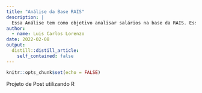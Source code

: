 ```yaml
---
title: "Análise da Base RAIS"
description: |
  Essa Análise tem como objetivo analisar salários na base da RAIS. Esse Projeto foi feito para testes DATASCIENS.
author:
  - name: Luis Carlos Lorenzo
date: 2022-02-08
output:
  distill::distill_article:
    self_contained: false
---
```



```r
knitr::opts_chunk$set(echo = FALSE)
```


Projeto de Post utilizando R

